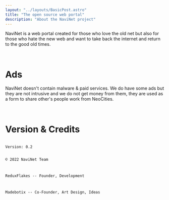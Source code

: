 ```yaml
---
layout: "../layouts/BasicPost.astro"
title: "The open source web portal"
description: "About the NaviNet project"
---
```


NaviNet is a web portal created for those who love the old net but also for those who hate the new web and want to take back the internet and return to the good old times.

<br />

# Ads

NaviNet doesn't contain malware & paid services. We do have some ads but they are
not intrusive and we do not get money from them, they are used as a form to share
other's people work from NeoCities.

<br />

# Version & Credits

<code class="full">
Version: 0.2

&copy; 2022 NaviNet Team

ReduxFlakes -- Founder, Development

Madebotix -- Co-Founder, Art Design, Ideas

</code>
